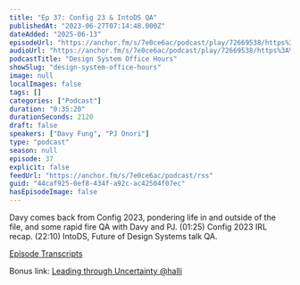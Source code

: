 ```yaml
---
title: "Ep 37: Config 23 & IntoDS QA"
publishedAt: "2023-06-27T07:14:48.000Z"
dateAdded: "2025-06-13"
episodeUrl: "https://anchor.fm/s/7e0ce6ac/podcast/play/72669538/https%3A%2F%2Fd3ctxlq1ktw2nl.cloudfront.net%2Fstaging%2F2023-5-27%2Fcaca0ebb-5193-350b-988f-c322f30a2661.mp3"
audioUrl: "https://anchor.fm/s/7e0ce6ac/podcast/play/72669538/https%3A%2F%2Fd3ctxlq1ktw2nl.cloudfront.net%2Fstaging%2F2023-5-27%2Fcaca0ebb-5193-350b-988f-c322f30a2661.mp3"
podcastTitle: "Design System Office Hours"
showSlug: "design-system-office-hours"
image: null
localImages: false
tags: []
categories: ["Podcast"]
duration: "0:35:20"
durationSeconds: 2120
draft: false
speakers: ["Davy Fung", "PJ Onori"]
type: "podcast"
season: null
episode: 37
explicit: false
feedUrl: "https://anchor.fm/s/7e0ce6ac/podcast/rss"
guid: "44caf925-0ef8-434f-a92c-ac42504f07ec"
hasEpisodeImage: false
---
```

Davy comes back from Config 2023, pondering life in and outside of the file, and some rapid fire QA with Davy and PJ. (01:25) Config 2023 IRL recap. (22:10) IntoDS, Future of Design Systems talk QA.

[Episode Transcripts](https://docs.google.com/document/d/1eBPOj7pQJBKCsc4uWlMM1XwwfTOLiK7Av_qEbwu2F_M/edit?usp=sharing)

Bonus link: [Leading through Uncertainty @halli](https://youtu.be/w_yWIJfwZXo)
